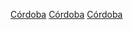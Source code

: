 {{noteTA
|G1=地名
}}
{{Commons category}}
{{Cat main}}

[[Category:科尔多瓦省市镇|Córdoba]]
[[Category:西班牙世界遗产|Córdoba]]
[[Category:以西班牙聚居地命名的分類|Córdoba]]